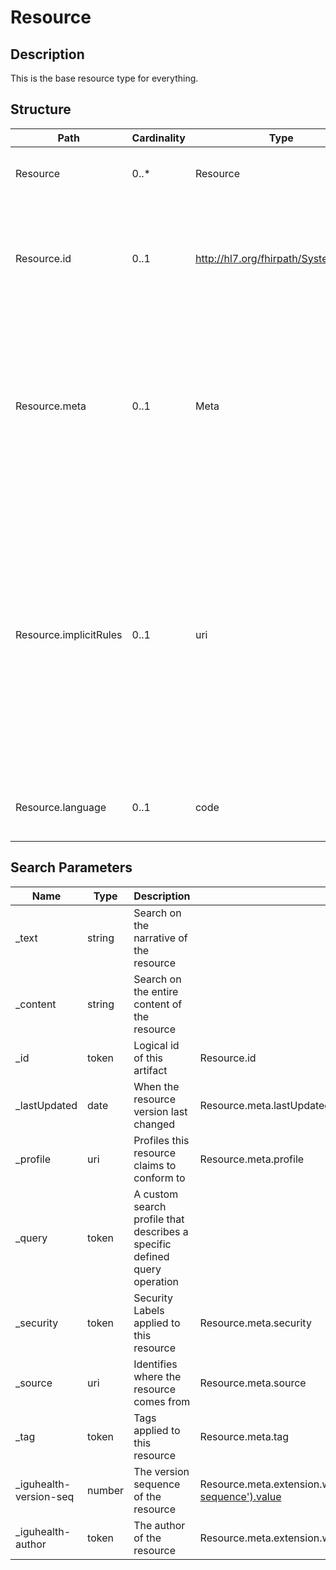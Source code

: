 # Resource

## Description

This is the base resource type for everything.

## Structure

| Path                   | Cardinality | Type                                  | Description                                                                                                                                                                                                                                                       |
| ---------------------- | ----------- | ------------------------------------- | ----------------------------------------------------------------------------------------------------------------------------------------------------------------------------------------------------------------------------------------------------------------- |
| Resource               | 0..\*       | Resource                              | This is the base resource type for everything.                                                                                                                                                                                                                    |
| Resource.id            | 0..1        | http://hl7.org/fhirpath/System.String | The logical id of the resource, as used in the URL for the resource. Once assigned, this value never changes.                                                                                                                                                     |
| Resource.meta          | 0..1        | Meta                                  | The metadata about the resource. This is content that is maintained by the infrastructure. Changes to the content might not always be associated with version changes to the resource.                                                                            |
| Resource.implicitRules | 0..1        | uri                                   | A reference to a set of rules that were followed when the resource was constructed, and which must be understood when processing the content. Often, this is a reference to an implementation guide that defines the special rules along with other profiles etc. |
| Resource.language      | 0..1        | code                                  | The base language in which the resource is written.                                                                                                                                                                                                               |

## Search Parameters

| Name                    | Type   | Description                                                               | Expression                                                                        |
| ----------------------- | ------ | ------------------------------------------------------------------------- | --------------------------------------------------------------------------------- |
| \_text                  | string | Search on the narrative of the resource                                   |
| \_content               | string | Search on the entire content of the resource                              |
| \_id                    | token  | Logical id of this artifact                                               | Resource.id                                                                       |
| \_lastUpdated           | date   | When the resource version last changed                                    | Resource.meta.lastUpdated                                                         |
| \_profile               | uri    | Profiles this resource claims to conform to                               | Resource.meta.profile                                                             |
| \_query                 | token  | A custom search profile that describes a specific defined query operation |
| \_security              | token  | Security Labels applied to this resource                                  | Resource.meta.security                                                            |
| \_source                | uri    | Identifies where the resource comes from                                  | Resource.meta.source                                                              |
| \_tag                   | token  | Tags applied to this resource                                             | Resource.meta.tag                                                                 |
| \_iguhealth-version-seq | number | The version sequence of the resource                                      | Resource.meta.extension.where(url='https://iguhealth.app/version-sequence').value |
| \_iguhealth-author      | token  | The author of the resource                                                | Resource.meta.extension.where(url='https://iguhealth.app/author').value           |
